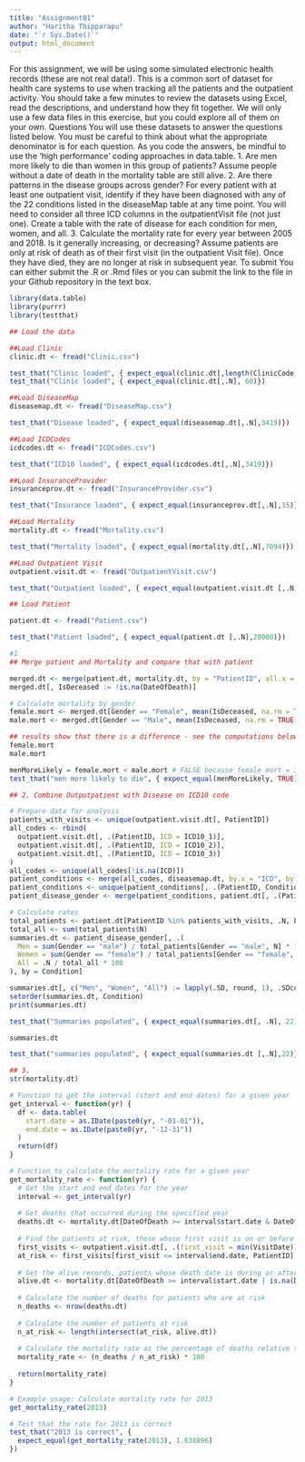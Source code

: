---
title: "Assignment01"
author: "Haritha Thipparapu"
date: "`r Sys.Date()`"
output: html_document
---

 
  For this assignment, we will be using some simulated electronic health records (these are not real data!). This is a common sort of dataset for health care systems to use when tracking all the patients and the outpatient activity. You should take a few minutes to review the datasets using Excel, read the descriptions, and understand how they fit together. We will only use a few data files in this exercise, but you could explore all of them on your own. 
Questions
You will use these datasets to answer the questions listed below. You must be careful to think about what the appropriate denominator is for each question. As you code the answers, be mindful to use the ‘high performance’ coding approaches in data.table.
1. Are men more likely to die than women in this group of patients? Assume people without a date of death in the mortality table are still alive.
2. Are there patterns in the disease groups across gender? For every patient with at least one outpatient visit, identify if they have been diagnosed with any of the 22 conditions listed in the diseaseMap table at any time point. You will need to consider all three ICD columns in the outpatientVisit file (not just one). Create a table with the rate of disease for each condition for men, women, and all.
3. Calculate the mortality rate for every year between 2005 and 2018. Is it generally increasing, or decreasing? Assume patients are only at risk of death as of their first visit (in the outpatient Visit file). Once they have died, they are no longer at risk in subsequent year.
To submit
You can either submit the .R or .Rmd files or you can submit the link to the file in your Github repository in the text box.


```{r}
library(data.table)
library(purrr)
library(testthat)
```

```{r}
## Load the data

##Load Clinic
clinic.dt <- fread("Clinic.csv")
```

```{r}
test_that("Clinic loaded", { expect_equal(clinic.dt[,length(ClinicCode)], 60)})
test_that("Clinic loaded", { expect_equal(clinic.dt[,.N], 60)})
```

```{r}
##Load DiseaseMap
diseasemap.dt <- fread("DiseaseMap.csv")
```




```{r}
test_that("Disease loaded", { expect_equal(diseasemap.dt[,.N],3419)})
```

```{r}
##Load ICDCodes
icdcodes.dt <- fread("ICDCodes.csv")
```

```{r}
test_that("ICD10 loaded", { expect_equal(icdcodes.dt[,.N],3419)})
```

```{r}
##Load InsuranceProvider
insuranceprov.dt <- fread("InsuranceProvider.csv")

```

```{r}
test_that("Insurance loaded", { expect_equal(insuranceprov.dt[,.N],15)})
```

```{r}
##Load Mortality
mortality.dt <- fread("Mortality.csv")
```

```{r}
test_that("Mortality loaded", { expect_equal(mortality.dt[,.N],7094)})
```

```{r}
##Load Outpatient Visit
outpatient.visit.dt <- fread("OutpatientVisit.csv")
```

```{r}
test_that("Outpatient loaded", { expect_equal(outpatient.visit.dt [,.N],174690)})
```

```{r}
## Load Patient

patient.dt <- fread("Patient.csv")

```

```{r}
test_that("Patient loaded", { expect_equal(patient.dt [,.N],20000)})
```

```{r}
#1
## Merge patient and Mortality and compare that with patient

merged.dt <- merge(patient.dt, mortality.dt, by = "PatientID", all.x = TRUE)
merged.dt[, IsDeceased := !is.na(DateOfDeath)]

# Calculate mortality by gender
female.mort <- merged.dt[Gender == "Female", mean(IsDeceased, na.rm = TRUE)]
male.mort <- merged.dt[Gender == "Male", mean(IsDeceased, na.rm = TRUE)]
```

```{r}
## results show that there is a difference - see the computations below
female.mort 
male.mort 
```

```{r}
menMoreLikely = female.mort < male.mort # FALSE because female mort = 35.1%; male mort = 35.9%
test_that("men more likely to die", { expect_equal(menMoreLikely, TRUE)})
```


```{r}
## 2. Combine Outputpatient with Disease on ICD10 code

# Prepare data for analysis
patients_with_visits <- unique(outpatient.visit.dt[, PatientID])
all_codes <- rbind(
  outpatient.visit.dt[, .(PatientID, ICD = ICD10_1)],
  outpatient.visit.dt[, .(PatientID, ICD = ICD10_2)],
  outpatient.visit.dt[, .(PatientID, ICD = ICD10_3)]
)
all_codes <- unique(all_codes[!is.na(ICD)])
patient_conditions <- merge(all_codes, diseasemap.dt, by.x = "ICD", by.y = "ICD10", allow.cartesian = TRUE)
patient_conditions <- unique(patient_conditions[, .(PatientID, Condition)])
patient_disease_gender <- merge(patient_conditions, patient.dt[, .(PatientID, Gender)], by = "PatientID")

# Calculate rates
total_patients <- patient.dt[PatientID %in% patients_with_visits, .N, by = Gender]
total_all <- sum(total_patients$N)
summaries.dt <- patient_disease_gender[, .(
  Men = sum(Gender == "male") / total_patients[Gender == "male", N] * 100,
  Women = sum(Gender == "female") / total_patients[Gender == "female", N] * 100,
  All = .N / total_all * 100
), by = Condition]

summaries.dt[, c("Men", "Women", "All") := lapply(.SD, round, 1), .SDcols = c("Men", "Women", "All")]
setorder(summaries.dt, Condition)
print(summaries.dt)

test_that("Summaries populated", { expect_equal(summaries.dt[, .N], 22) })


```

```{r}

summaries.dt

```

```{r}
test_that("summaries populated", { expect_equal(summaries.dt [,.N],22)})
```

```{r}

## 3.
str(mortality.dt)

```


```{r}
# Function to get the interval (start and end dates) for a given year
get_interval <- function(yr) {
  df <- data.table(
    start.date = as.IDate(paste0(yr, "-01-01")),
    end.date = as.IDate(paste0(yr, "-12-31"))
  )
  return(df)
}

# Function to calculate the mortality rate for a given year
get_mortality_rate <- function(yr) {
  # Get the start and end dates for the year
  interval <- get_interval(yr)
  
  # Get deaths that occurred during the specified year
  deaths.dt <- mortality.dt[DateOfDeath >= interval$start.date & DateOfDeath <= interval$end.date]
  
  # Find the patients at risk, those whose first visit is on or before the year-end
  first_visits <- outpatient.visit.dt[, .(first_visit = min(VisitDate)), by = PatientID]
  at_risk <- first_visits[first_visit <= interval$end.date, PatientID]
  
  # Get the alive records, patients whose death date is during or after the start of the year
  alive.dt <- mortality.dt[DateOfDeath >= interval$start.date | is.na(DateOfDeath), PatientID]
  
  # Calculate the number of deaths for patients who are at risk
  n_deaths <- nrow(deaths.dt)
  
  # Calculate the number of patients at risk
  n_at_risk <- length(intersect(at_risk, alive.dt))
  
  # Calculate the mortality rate as the percentage of deaths relative to patients at risk
  mortality_rate <- (n_deaths / n_at_risk) * 100
  
  return(mortality_rate)
}

# Example usage: Calculate mortality rate for 2013
get_mortality_rate(2013)
``` 

```{r}
# Test that the rate for 2013 is correct
test_that("2013 is correct", { 
  expect_equal(get_mortality_rate(2013), 1.638896) 
})
```


